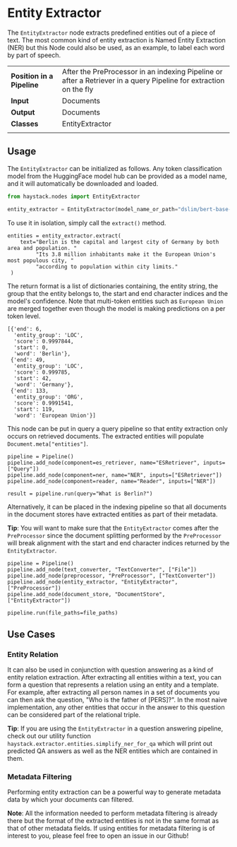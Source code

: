 # Entity Extractor

The `EntityExtractor` node extracts predefined entities out of a piece of text.
The most common kind of entity extraction is Named Entity Extraction (NER) but
this Node could also be used, as an example, to label each word by part of speech.

|||
|-------------|-----------------------------------------------------------------------------------------------------------------------------------------------------------------------------|
|__Position in a Pipeline__| After the PreProcessor in an indexing Pipeline or after a Retriever in a query Pipeline for extraction on the fly |
|__Input__       | Documents                                                                                                                                                                   |
|__Output__      | Documents                                                                                                                                                                     |
|__Classes__     | EntityExtractor                                                                                                                                             |
|||

## Usage

The `EntityExtractor` can be initialized as follows.
Any token classification model from the HuggingFace model hub can be provided as a model name, and it will automatically be downloaded and loaded.

``` python
from haystack.nodes import EntityExtractor

entity_extractor = EntityExtractor(model_name_or_path="dslim/bert-base-NER")
```

To use it in isolation, simply call the `extract()` method.

```
entities = entity_extractor.extract(
    text="Berlin is the capital and largest city of Germany by both area and population. "
         "Its 3.8 million inhabitants make it the European Union's most populous city, "
         "according to population within city limits."
 )
```

The return format is a list of dictionaries containing, the entity string,
the group that the entity belongs to, the start and end character indices and the model's confidence.
Note that multi-token entities such as `European Union` are merged together even though the model is making predictions on a per token level.

```
[{'end': 6,
  'entity_group': 'LOC',
  'score': 0.9997844,
  'start': 0,
  'word': 'Berlin'},
 {'end': 49,
  'entity_group': 'LOC',
  'score': 0.999785,
  'start': 42,
  'word': 'Germany'},
 {'end': 133,
  'entity_group': 'ORG',
  'score': 0.9991541,
  'start': 119,
  'word': 'European Union'}]
```

This node can be put in query a query pipeline so that entity extraction only occurs on retrieved documents.
The extracted entities will populate `Document.meta["entities"]`.

```
pipeline = Pipeline()
pipeline.add_node(component=es_retriever, name="ESRetriever", inputs=["Query"])
pipeline.add_node(component=ner, name="NER", inputs=["ESRetriever"])
pipeline.add_node(component=reader, name="Reader", inputs=["NER"])

result = pipeline.run(query="What is Berlin?")
```

Alternatively, it can be placed in the indexing pipeline so that all documents in the document stores
have extracted entities as part of their metadata.

<div className="max-w-xl bg-yellow-light-theme border-l-8 border-yellow-dark-theme px-6 pt-6 pb-4 my-4 rounded-md dark:bg-yellow-900">

**Tip**: You will want to make sure that the `EntityExtractor` comes after the `PreProcessor` since the document splitting
performed by the `PreProcessor` will break alignment with the start and end character indices returned by the `EntityExtractor`.

</div>

```
pipeline = Pipeline()
pipeline.add_node(text_converter, "TextConverter", ["File"])
pipeline.add_node(preprocessor, "PreProcessor", ["TextConverter"])
pipeline.add_node(entity_extractor, "EntityExtractor", ["PreProcessor"])
pipeline.add_node(document_store, "DocumentStore", ["EntityExtractor"])

pipeline.run(file_paths=file_paths)
```

## Use Cases

### Entity Relation

It can also be used in conjunction with question answering as a kind of entity relation extraction.
After extracting all entities within a text, you can form a question that represents a relation using an entity and a template.
For example, after extracting all person names in a set of documents you can then ask the question,
"Who is the father of [PERS]?".
In the most naive implementation, any other entities that occur in the answer to this question can be considered part of the relational triple.

<div className="max-w-xl bg-yellow-light-theme border-l-8 border-yellow-dark-theme px-6 pt-6 pb-4 my-4 rounded-md dark:bg-yellow-900">

**Tip**: If you are using the `EntityExtractor` in a question answering pipeline,
check out our utility function `haystack.extractor.entities.simplify_ner_for_qa` which will print
out predicted QA answers as well as the NER entities which are contained in them.

</div>

### Metadata Filtering

Performing entity extraction can be a powerful way to generate metadata data
by which your documents can filtered.

<div className="max-w-xl bg-yellow-light-theme border-l-8 border-yellow-dark-theme px-6 pt-6 pb-4 my-4 rounded-md dark:bg-yellow-900">

**Note**: All the information needed to perform metadata filtering is already there but the format of the extracted entities is not in
the same format as that of other metadata fields.
If using entities for metadata filtering is of interest to you, please feel free to open an issue in our Github!

</div>